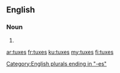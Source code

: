 ==English==

===Noun===
{{head|en|noun plural form}}

# {{plural of|tux|lang=en}}

[[Category:English plurals ending in "-es"]]

[[ar:tuxes]]
[[fr:tuxes]]
[[ku:tuxes]]
[[my:tuxes]]
[[fi:tuxes]]